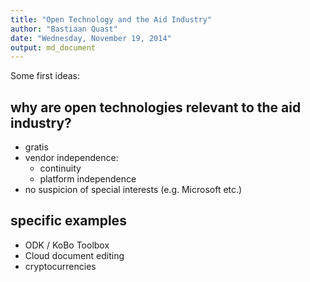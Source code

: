 ```yaml
---
title: "Open Technology and the Aid Industry"
author: "Bastiaan Quast"
date: "Wednesday, November 19, 2014"
output: md_document
---
```


Some first ideas:


## why are open technologies relevant to the aid industry?

* gratis
* vendor independence:
  - continuity
  - platform independence
* no suspicion of special interests (e.g. Microsoft etc.)


## specific examples

* ODK / KoBo Toolbox
* Cloud document editing
* cryptocurrencies